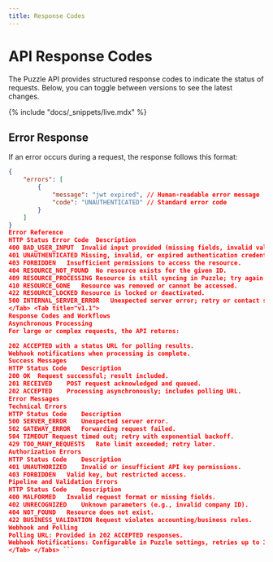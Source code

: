 ```yaml
---
title: Response Codes
---
```


# API Response Codes

The Puzzle API provides structured response codes to indicate the status of requests. Below, you can toggle between versions to see the latest changes.

{% include "docs/_snippets/live.mdx" %}

<Tabs>
<Tab title="v1.0">

## Error Response

If an error occurs during a request, the response follows this format:

```json
{
    "errors": [
        {
            "message": "jwt expired", // Human-readable error message
            "code": "UNAUTHENTICATED" // Standard error code
        }
    ]
}
Error Reference
HTTP Status	Error Code	Description
400	BAD_USER_INPUT	Invalid input provided (missing fields, invalid values, etc.).
401	UNAUTHENTICATED	Missing, invalid, or expired authentication credentials.
403	FORBIDDEN	Insufficient permissions to access the resource.
404	RESOURCE_NOT_FOUND	No resource exists for the given ID.
409	RESOURCE_PROCESSING	Resource is still syncing in Puzzle; try again later.
410	RESOURCE_GONE	Resource was removed or cannot be accessed.
422	RESOURCE_LOCKED	Resource is locked or deactivated.
500	INTERNAL_SERVER_ERROR	Unexpected server error; retry or contact support.
</Tab> <Tab title="v1.1">
Response Codes and Workflows
Asynchronous Processing
For large or complex requests, the API returns:

202 ACCEPTED with a status URL for polling results.
Webhook notifications when processing is complete.
Success Messages
HTTP Status	Code	Description
200	OK	Request successful; result included.
201	RECEIVED	POST request acknowledged and queued.
202	ACCEPTED	Processing asynchronously; includes polling URL.
Error Messages
Technical Errors
HTTP Status	Code	Description
500	SERVER_ERROR	Unexpected server error.
502	GATEWAY_ERROR	Forwarding request failed.
504	TIMEOUT	Request timed out; retry with exponential backoff.
429	TOO_MANY_REQUESTS	Rate limit exceeded; retry later.
Authorization Errors
HTTP Status	Code	Description
401	UNAUTHORIZED	Invalid or insufficient API key permissions.
403	FORBIDDEN	Valid key, but restricted access.
Pipeline and Validation Errors
HTTP Status	Code	Description
400	MALFORMED	Invalid request format or missing fields.
402	UNRECOGNIZED	Unknown parameters (e.g., invalid company ID).
404	NOT_FOUND	Resource does not exist.
422	BUSINESS_VALIDATION	Request violates accounting/business rules.
Webhook and Polling
Polling URL: Provided in 202 ACCEPTED responses.
Webhook Notifications: Configurable in Puzzle settings, retries up to 3 times.
</Tab> </Tabs> ```